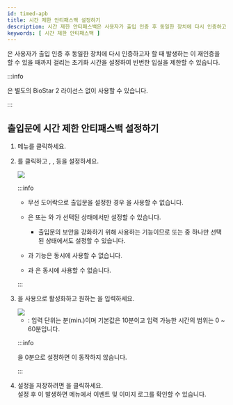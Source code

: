 ```yaml
---
id: timed-apb
title: 시간 제한 안티패스백 설정하기
description: 시간 제한 안티패스백은 사용자가 출입 인증 후 동일한 장치에 다시 인증하고자 할 때 발생하는 안티패스백이 재인증을 할 수 있을 때까지 걸리는 초기화 시간을 설정하여 빈번한 입실을 제한할 수 있습니다.
keywords: [ 시간 제한 안티패스백 ]
---
```


<Cmd sid="timedAPB.field" />은 사용자가 출입 인증 후 동일한 장치에 다시 인증하고자 할 때 발생하는 <Cmd sid="door.antiPassBack" />이 재인증을 할 수 있을 때까지 걸리는 초기화 시간을 설정하여 빈번한 입실을 제한할 수 있습니다.

:::info

<Cmd sid="timedAPB.field" />은 별도의 BioStar 2 라이선스 없이 사용할 수 있습니다.

:::

## 출입문에 시간 제한 안티패스백 설정하기

1. <Cmd sid="common.gnb.door" /> 메뉴를 클릭하세요.

1. <Cmd sid="button.func.addDoor" />를 클릭하고 <Cmd sid="common.information" />, <Cmd sid="device.info.configuration" />, <Cmd sid="common.option" /> 등을 설정하세요.

    <Image src='/img/biostar-295-add-door.png' className='none' caption />

    :::info

    * 무선 도어락으로 출입문을 설정한 경우 <Cmd sid="timedAPB.field" />을 사용할 수 없습니다.

    * <Cmd sid="timedAPB.field" />은 <Cmd sid="door.entryDevice" /> 또는 <Cmd sid="door.exitDevice" />와 <Cmd sid="common.doorRelay" />가 선택된 상태에서만 설정할 수 있습니다.

        * 출입문의 보안을 강화하기 위해 사용하는 기능이므로 <Cmd sid="door.entryDevice" /> 또는 <Cmd sid="door.exitDevice" /> 중 하나만 선택된 상태에서도 설정할 수 있습니다.

    * <Cmd sid="timedAPB.field" />과 <Cmd sid="door.apbUseDoorSensor" /> 기능은 동시에 사용할 수 없습니다.

    * <Cmd sid="timedAPB.field" />과 <Cmd sid="door.antiPassBack" />은 동시에 사용할 수 없습니다.

    :::

1. <Cmd sid="timedAPB.field" />을 <Cmd>사용</Cmd>으로 활성화하고 원하는 <Cmd sid="door.resetTime" />을 입력하세요.

    <Image src='/img/biostar-295-timed-apb.png' className='none' caption />

    * <Cmd sid="door.resetTime" />: 입력 단위는 분(min.)이며 기본값은 10분이고 입력 가능한 시간의 범위는 0 ~ 60분입니다.

    :::info

    <Cmd sid="door.resetTime" />을 0분으로 설정하면 <Cmd sid="timedAPB.field" />이 동작하지 않습니다.

    :::

1. 설정을 저장하려면 <Cmd sid="button.apply" />을 클릭하세요.<br/>설정 후 <Cmd sid="timedAPB.field" />이 발생하면 <Cmd sid="common.gnb.monitoring" /> 메뉴에서 이벤트 및 <Cmd>이미지 로그</Cmd>를 확인할 수 있습니다.